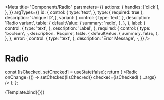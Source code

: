 
<Meta
  title="Components/Radio"
  parameters={{
    actions: {
      handles: ['click'],
    },
  }}
  argTypes={{
    id: {
      control: {
        type: 'text',
      },
      type: { required: true },
      description: 'Unique ID',
    },
    variant: {
      control: {
        type: 'text',
      },
      description: 'Radio variant',
      table: {
        defaultValue: {
          summary: 'radio',
        },
      },
    },
    label: {
      control: {
        type: 'text',
      },
      description: 'Label',
    },
    required: {
      control: {
        type: 'boolean',
      },
      description: 'Require',
      table: {
        defaultValue: {
          summary: false,
        },
      },
    },
    error: {
      control: {
        type: 'text',
      },
      description: 'Error Message',
    },
  }}
/>

# Radio

  const [isChecked, setChecked] = useState(false);
  return (
    <Radio
      onChange={() => setChecked(!isChecked)}
      checked={isChecked}
      {...args}
    />
  );
};

<Canvas>
  <Story name="Default">{Template.bind({})}</Story>
</Canvas>

<ArgsTable story="Default" />
